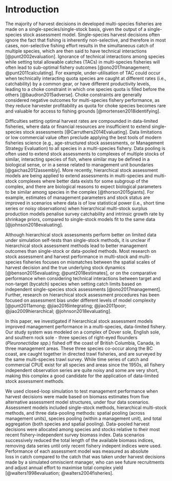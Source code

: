 # Introduction


The majority of harvest decisions in developed multi-species 
fisheries are made on a single-species/single-stock basis,
given the output of a single-species stock assessment model. 
Single-species harvest decisions often ignore the fact
that fishing is inherently non-selective, and therefore
in most cases, non-selective fishing effort results in 
the simultaneous catch of multiple species, which are 
then said to have technical interactions [@punt2002evaluation].
Ignorance of technical interactions among species while 
setting total allowable catches (TACs) in multi-species 
fisheries will often lead to sub-optimal fishery outcomes 
[@ono2017management; @punt2011calculating]. For example, 
under-utilisation of TAC could occur when technically 
interacting quota species are caught at different rates 
(i.e., catchability) by a common gear, or have different 
productivity levels, leading to a choke constraint in 
which one species quota is filled before the others 
[@baudron2015adverse]. Choke constraints are 
generally considered negative outcomes for 
multi-species fishery performance, as they reduce 
harvester profitability as quota for choke species 
becomes rare and valuable for access to fishing grounds
[@mortensen2018identifying].

Difficulties setting optimal harvest rates are 
compounded in data-limited fisheries, where data or
financial resources are insufficient to extend 
single-species stock assessments [@Carruthers2014Evaluating]. 
Data limitations or low commercial value often preclude 
applying the best tools of modern fisheries science (e.g., 
age-structured stock assessments, or Management Strategy 
Evaluation) to all species in a multi-species
fishery. Data pooling is often used to extend stock assessments to 
complexes of multiple stocks of similar, interacting species
of fish, where similar may be defined in a biological
sense, or in a sense related to management unit 
boundaries [@gaichas2012assembly]. More recently, hierarchical stock 
assessment models are being applied to extend assessments 
in multi-species and multi-stock complexes where better data exists 
for some subgroup of the complex, and there are biological reasons 
to expect biological parameters to be similar among species in
the complex [@thorson2015giants]. For example, 
estimates of management parameters and stock status are improved in 
scenarios where data is of low statistical power (i.e., short 
time series or noisy observations) when hierarchical multi-stock 
surplus production models penalise survey catchability and intrinsic
growth rate by shrinkage priors, compared to single-stock
models fit to the same data [@johnson2018evaluating].

Although hierarchical stock assessments perform better 
on limited data under simulation self-tests than single-stock 
methods, it is unclear if hierarchical stock assessment
methods lead to better management outcomes than single-stock
or data-pooled methods. Most research on stock assessment
and harvest performance in multi-stock and multi-species 
fisheries focuses on mismatches between the spatial 
scales of harvest decision and the true underlying stock
dynamics [@benson2015evaluating; @punt2018estimates], or on the 
comparative performance when considering technical interactions 
between target and non-target (bycatch) species when setting 
catch limits based on independent single-species stock 
assessments [@ono2017management]. Further, research on 
hierarchical stock assessment procedures has been focused 
on assessment bias under different levels of model 
complexity [@punt2011among; @jiao2016integrating;
@jiao2011poor; @jiao2009hierarchical; @johnson2018evaluating].

In this paper, we investigated if hierarchical 
stock assessment models improved management performance
in a multi-species, data-limited fishery. Our study system 
was modeled on a complex of Dover sole, English sole, and 
southern rock sole - three species of right-eyed flounders 
(*Pleuronectidae spp.*) fished off the coast of British 
Columbia, Canada, in three management areas. These three 
species co-occur along the BC coast, are caught together in 
directed trawl fisheries, and are surveyed by the same 
multi-species trawl survey. While time series of catch 
and commercial CPUE exist for all species and areas since 
the 1950s, all fishery independent observation series are 
quite noisy and some are very short, making this complex 
a good candidate for the application of data-limited 
stock assessment methods.

We used closed-loop simulation to test management
performance when harvest decisions were made based 
on biomass estimates from five alternative assessment model 
structures, under four data scenarios. Assessment models 
included single-stock methods, hierarchical multi-stock 
methods, and three data-pooling methods: spatial 
pooling (across management units), species 
pooling (within a management unit), and total 
aggregation (both species and spatial pooling). 
Data-pooled harvest decisions were allocated among 
species and stocks relative to their most recent 
fishery-independent survey biomass index. Data scenarios
successively reduced the total length of the available
biomass indices, removing data series until only 
recent fishery indepent indices were used. Performance of 
each assessment model was measured as absolute  
loss in catch compared to the catch that was taken under 
harvest decisions made by a simulated omniscient manager, 
who can see future recruitments and adjust annual effort 
to maximise total complex yield [@walters1998evaluation;
@walters2004fisheries].

<!-- 
  From old abstract:
    Single-species assessment methods, at best, 
    only implicitly include multi-species interactions through natural mortality and 
    recruitment process errors, which are not suitable for capturing technical interactions 
    between multiple species and fishing gear. Ignorance of technical interactions when 
    setting TACs will often lead to sub-optimal fishery outcomes, such as under-utilised TACs from choke
    effects in output-controlled fisheries. In turn, these sub-optimal outcomes may
    degrade the information linkage between stock-status and management decisions
    by lowering the statistical power of catch data, reducing the efficacy
    of stock assessment models. These issues are further compounded in situations where 
    data or management resources are limited, exemplified by short time-series of 
    fishery independent observations or limited biologica data, or the 
    structure of the management decision is mismatched to the spatial structure of the system, 
    exemplified by aggregating multiple spatial stocks or species into one management unit. In
    those situations, assessments will usually estimate an average productivity for the 
    complex, leading to underfishing for some members, and overfishing for others.
    In this paper, we simulate a spatially structured, multi-species flatfish fishery, and
    test the performance of multiple management procedures that are based on assessment methods 
    often used to deal with data limitations in multi-species fisheries, including 
    data-pooling across spatial strata or across multiple species. Procedure performance
    is measured as absolute loss in catch and biomass compared to the outcome 
    of omniscient manager simulations where the objective was to maximise
    complex yield. To include technical interactions in our management system,
    we defined harvest control rules that used the optimal equilibrum fishing effort 
    derived from the omniscient manager simulations. We found that the performance
    of a management procedure relative to omniscient management was largely
    dependent on whether the most catchable (or choke) species in each 
    area had TACs set to an optimal level. If the choke species has the 
    'optimal' TAC, and the other species in the complex had TACs that 
    would overfish, then the entire complex would be managed closer to 
    the levels of the omniscient manager. If the choke species TAC was 
    set too high, then the outcomes would be to generally overfish the
    complex, and similarly, if the choke species TAC was set too low
    then TACs would be left underfished for the complex.
 -->



<!-- Single-species management often ignores the fact that fishing is inherently non-selective,
and therefore in most cases, fishing effort results in the
simultaneous catch of multiple species, which are said to 
have technical interactions [@punt2002evaluation]. Management decisions, 
such as setting total allowable catches (TACs), are often made for
a given species based on the output of species specific
stock assessments, if they even exist. Those single-species 
assessments, at best, are only able to implicity include 
multi-species ecological interactions in the form of 
natural mortality rates and recruitment process errors 
[@albertsen2017connecting], but are completely unable 
to explicitly capture technical interactions.  -->

<!-- Ignorance of technical interactions among species 
while setting TACs in multi-species fisheries will often 
lead to sub-optimal fishery outcomes [@ono2017management;
@punt2002evaluation]. For example, under-utilisation of TAC 
could occur when multiple technically interacting quota species 
are caught with very different gear availability (catchability), 
leading to one species quota being filled faster than the others 
and creating a choke point in the management system 
[@baudron2015adverse]. In turn, the under-utilised TACs may 
create uninformative catch data, which can degrade stock assessment 
performance over successive fishing seasons, and may 
create a reinforcing feedback loop that will lead to 
reduced data quality in the long term. If unarrested, 
data quality reducing feedback loops could weaken the 
information linkage required to take management 
actions commensurate with stock status. -->

<!-- Difficulties linking management decisions to stock 
status are compounded when data or management resources 
are limited [@Carruthers2014Evaluating].
Data limitations or low commercial value often preclude 
extending the best management practices (e.g., 
Management Strategy Evaluation) to all species in a multi-species
fishery. Data pooling is often used to extend stock assessments to 
complexes of multiple stocks of similar, interacting species
of fish, where similar may be defined in a biological
sense, or in a sense more related to overlapping management unit 
boundaries [@gaichas2012assembly]. More recently, hierarchical stock 
assessment models are being applied to extend assessments 
in multi-species and multi-stock complexes where better data exists 
for some subgroup of the complex, and there are biological reasons 
to expect biological parameters to be similar among species in
the complex [@thorson2015giants]. For example, 
estimates of management parameters and stock status are improved in 
scenarios where data is of low statistical power (i.e., short 
time series or noisy observations) when hierarchical multi-stock 
surplus production models penalise survey catchability and intrinsic
growth rate by shrinkage priors, compared to single-stock
models fit to the same data [@johnson2018evaluating]. -->




<!-- In this paper, we simulated a spatially structured, 
multi-species flatfish fishery, and tested the performance 
of multiple management procedures that were based on assessment 
methods that are often used to deal with data limitations in 
multi-species fisheries. We conditioned our simulated fishery 
on the complex of Dover, English, and Rock soles in British Columbia, 
Canada [*Pleuronectidae spp*]. These three species 
co-occur along the BC coast, are caught 
together in directed trawl fisheries, and are surveyed by 
the same multi-species trawl survey. While time series
of catch and commercial CPUE exist for all species and 
areas since the 1950s, all fishery independent observation 
series are quite noisy and some are very short, making this 
complex a good candidate for the application of data-limited 
stock assessment methods. We tested both single-stock and 
hierarchical multi-stock surplus production assessment models 
[@johnson2018evaluating], with skewed yield curves to match 
simulated age-structured populations based on on the 
JABBA-Select model [@winker2018jabba; @winker2020jabba]. 
We also tested data aggregation methods, including across spatial 
strata (coastwide models), across multiple species within a 
stratum (data-pooled), or total aggregation. Management procedure 
performance was measured as absolute or relative loss in catch and 
biomass compared to the outcome of simulations where an 
omniscient manager is maximising total system yield 
[@walters1998evaluation]. To include technical interactions 
in our simulated fishery system, we derived a commercial
catchability ratio between fishing effort and mortality
for each species/stock combination, and allowed future
fishing effort to increase until at least one TAC was fully
utilised, representing a fully integrated output 
control fishery with technical interactions, as in 
British Columbia's trawl fishery. Total allowable catches 
were set as constant removal rates based on either multi-species 
optimal harvest rates, derived from adding single-species 
yield curves with respect to effort [@mueter2006using; 
@punt2020multispecies], or traditional single-species 
optimal harvest rates derived from the operating model 
yield curves.  -->





